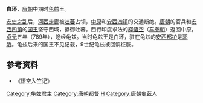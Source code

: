 '''白环'''，[[唐朝|唐朝]]中期时[[龟兹|龟兹]]王。

[[安史之乱|安史之乱]]后，[[河西走廊|河西走廊]]被[[吐蕃|吐蕃]]占领，[[中原|中原]]和[[安西四镇|安西四镇]]的交通断绝。[[唐朝|唐朝]]的官兵和[[安西四镇|安西四镇]]的[[国王|国王]]坚守西域，抵御吐蕃。西行印度求法的[[释悟空|释悟空]]（[[车奉朝|车奉朝]]）返回中原，[[貞元_(唐朝)|贞元]]五年（789年），途经龟兹。当时龟兹王是白环，驻在龟兹的[[安西都护|安西都护]]是[[郭昕|郭昕]]。龟兹后来的国王不见记载，9世纪龟兹被回鹘征服。

{{start box}}
{{s-before|[[白孝节|白孝节]]}}
{{s-title|[[龟兹|龟兹]][[国王|国王]]|789年左右}}
{{s-after|不详}}
{{end box}}
{{唐朝政治人物小作品}}
==参考资料==
*《悟空入竺记》
{{DEFAULTSORT:B}}
[[Category:龟兹君主|Category:龟兹君主]]
[[Category:唐朝都督|Category:唐朝都督]]
[[Category:白姓|H]]
[[Category:唐朝龜茲人|Category:唐朝龜茲人]]